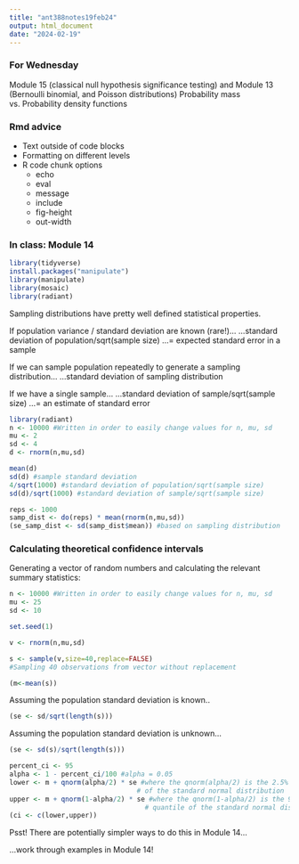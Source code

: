 ```yaml
---
title: "ant388notes19feb24"
output: html_document
date: "2024-02-19"
---
```

### For Wednesday
Module 15 (classical null hypothesis significance testing) and Module 13
(Bernoulli binomial, and Poisson distributions)
  Probability mass vs. Probability density functions

### Rmd advice

- Text outside of code blocks
- Formatting on different levels
- R code chunk options
    - echo
    - eval
    - message
    - include
    - fig-height
    - out-width

### In class: Module 14
```r
library(tidyverse)
install.packages("manipulate")
library(manipulate)
library(mosaic)
library(radiant)
```

Sampling distributions have pretty well defined statistical properties.

If population variance / standard deviation are known (rare!)...
    ...standard deviation of population/sqrt(sample size)
    ...= expected standard error in a sample

If we can sample population repeatedly to generate a sampling distribution...
    ...standard deviation of sampling distribution

If we have a single sample...
    ...standard deviation of sample/sqrt(sample size)
    ...= an estimate of standard error


```r
library(radiant)
n <- 10000 #Written in order to easily change values for n, mu, sd
mu <- 2
sd <- 4
d <- rnorm(n,mu,sd)

mean(d)
sd(d) #sample standard deviation
4/sqrt(1000) #standard deviation of population/sqrt(sample size)
sd(d)/sqrt(1000) #standard deviation of sample/sqrt(sample size)

reps <- 1000
samp_dist <- do(reps) * mean(rnorm(n,mu,sd))
(se_samp_dist <- sd(samp_dist$mean)) #based on sampling distribution
```

### Calculating theoretical confidence intervals

Generating a vector of random numbers and calculating the relevant summary statistics:
```r
n <- 10000 #Written in order to easily change values for n, mu, sd
mu <- 25
sd <- 10

set.seed(1)

v <- rnorm(n,mu,sd)

s <- sample(v,size=40,replace=FALSE) 
#Sampling 40 observations from vector without replacement

(m<-mean(s))
```
Assuming the population standard deviation is known..
```r
(se <- sd/sqrt(length(s)))
```

Assuming the population standard deviation is unknown...
```r
(se <- sd(s)/sqrt(length(s)))
```


```r
percent_ci <- 95
alpha <- 1 - percent_ci/100 #alpha = 0.05
lower <- m + qnorm(alpha/2) * se #where the qnorm(alpha/2) is the 2.5% quantile 
                                # of the standard normal distribution
upper <- m + qnorm(1-alpha/2) * se #where the qnorm(1-alpha/2) is the 97.5% 
                                  # quantile of the standard normal distribution
(ci <- c(lower,upper))
```

Psst! There are potentially simpler ways to do this in Module 14...

...work through examples in Module 14!

```r

```


